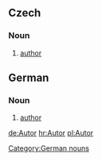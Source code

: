 == Czech ==
=== Noun ===
#[[author]]

== German ==
=== Noun ===
#[[author]]

[[de:Autor]]
[[hr:Autor]]
[[pl:Autor]]

[[Category:German nouns]]